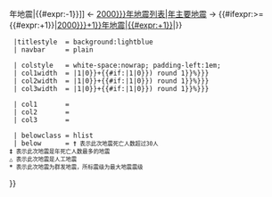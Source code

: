 {{Navbox with columns
  | name       = {{{name|歷年地震}}}
  | state      = {{{state<includeonly>|autocollapse</includeonly>}}}
  | style      = width: 100%
  | bodyclass  = {{{bodyclass|}}}
  | listclass  = plainlist 
  | titleclass = hlist vevent
  | title      = [[Template:{{#expr:{{{year|2000}}}-1}}年地震|{{#expr:{{{year|2000}}}-1}}]] ←  [[{{{year|2000}}}年地震列表|{{{year|2000}}}年主要地震]]  → {{#ifexpr:{{CURRENTYEAR}}>={{#expr:{{{year|2000}}}+1}}|[[Template:{{#expr:{{{year|2000}}}+1}}年地震|{{#expr:{{{year|2000}}}+1}}]]|}} 
  |titlestyle  = background:lightblue
  | navbar     = <noinclude>plain</noinclude>

  | colstyle   = white-space:nowrap; padding-left:1em;
  | col1width  = {{{col1width|{{#expr:100/(1+{{#if:{{{col2<includeonly>|</includeonly>}}}|1|0}}+{{#if:{{{col3<includeonly>|</includeonly>}}}|1|0}}) round 1}}%}}}
  | col2width  = {{{col2width|{{#expr:100/(1+{{#if:{{{col2<includeonly>|</includeonly>}}}|1|0}}+{{#if:{{{col3<includeonly>|</includeonly>}}}|1|0}}) round 1}}%}}}
  | col3width  = {{{col3width|{{#expr:100/(1+{{#if:{{{col2<includeonly>|</includeonly>}}}|1|0}}+{{#if:{{{col3<includeonly>|</includeonly>}}}|1|0}}) round 1}}%}}}

  | col1       = {{{col1<noinclude>|行列1</noinclude>}}}
  | col2       = {{{col2|<noinclude>行列2</noinclude>}}}
  | col3       = {{{col3|<noinclude>行列3</noinclude>}}}

  | belowclass = hlist
  | below      = <small>'''†''' 表示此次地震死亡人数超过30人<br/>'''‡''' 表示此次地震是{{{year|2000}}}年死亡人数最多的地震<br/>'''△''' 表示此次地震是人工地震</small><br/><small>'''*''' 表示此次地震为群发地震，所标震级为最大地震震级</small>
}}<noinclude>{{Documentation}}</noinclude>
